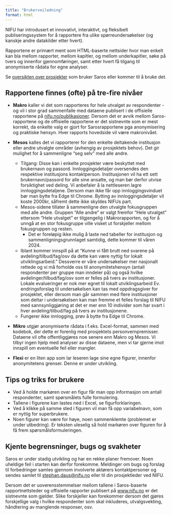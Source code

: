 ```yaml
---
title: "Brukerveiledning"
format: html
---
```


NIFU har introdusert et innovativt, interaktivt, og fleksibelt publiseringssystem for å rapportere fra ulike spørreundersøkelser (og kanskje andre datakilder etter hvert).

Rapportene er primært ment som HTML-baserte nettsider hvor man enkelt kan bla mellom rapporter, mellom kapitler, og mellom underkapitler, søke på tvers og innenfor gjennomføringer, samt etter hvert få tilgang til anonymiserte rådata for egne analyser.

Se [oversikten over prosjekter](Artikler/Om_Saros_systemet/30_prosjekter_som_bruker_saros.html) som bruker Saros eller kommer til å bruke det.

## Rapportene finnes (ofte) på tre-fire nivåer

-   **Makro** kaller vi det som rapporteres for hele utvalget av respondenter - og vil i stor grad sammenfalle med dataene publisert i de offisielle rapportene på [nifu.no/publikasjoner](#0). Dersom det er avvik mellom Saros-rapportene og de offisielle rapportene er det sistnevnte som er mest korrekt, da enkelte valg er gjort for Sarosrapportene pga anonymisering og praktiske hensyn. Hver rapports hovedside vil være makronivået.

-   **Mesos** kalles det vi rapporterer for den enkelte deltakende institusjon eller andre utvalgte områder (avhengig av prosjektets behov). Det gir mulighet for å sammenligne "seg selv" med alle andre.

    -   Tilgang: Disse kan i enkelte prosjekter være beskyttet med brukernavn og passord. Innloggingsdetaljer oversendes den respektive institusjons kontaktperson. Institusjonen vil ha ett sett brukernavn/passord for alle sine ansatte, og man bør derfor utvise forsiktighet ved deling. Vi anbefaler å la nettleseren lagre innloggingsdetaljene. Dersom man ikke får opp innloggingsvinduet bør man bytte fra Edge til Chrome. Bytting av innloggingsdetaljer vil koste 2000kr, såfremt dette ikke skyldes NIFUs part.
    -   Mesos-sidene tillater å sammenligne den utvalgte fokusgruppen med alle andre. Gruppen "Alle andre" er valgt fremfor "Hele utvalget" ettersom "Hele utvalget" er tilgjengelig i Makrorapporten, og for å unngå at en stor fokusgruppe ville visket ut forskjeller mellom fokusgruppen og resten.
        -   Det er foreløpig ikke mulig å laste ned tabeller for institusjon og sammenligningsgrunnlaget samtidig, dette kommer til våren 2024.
    -   Iblant kommer innspill på at "Kunne vi fått brutt ned svarene på avdeling/tilbud/fag/osv da dette kan være nyttig for lokalt utviklingsarbeid." Dessverre er våre undersøkelser mer nasjonalt rettede og vi må forholde oss til anonymitetshensyn (antall respondenter per gruppe man inndeler på) og også hvilke avdelinger/tilbud/fag/osv som er felles på tvers av institusjoner. Lokale evalueringer er nok mer egnet til lokalt utviklingsarbeid Ev. endringsforslag til undersøkelsen kan tas med oppdragsgiver for prosjektet, eller dersom man går sammen med flere institusjoner som deltar i undersøkelsen kan man fremme et felles forslag til NIFU med sannsynliggjøring at det er mer enn 10 individer som har svart i hver avdeling/tilbud/fag på tvers av institusjonene.
    -   Fungerer ikke innlogging, prøv å bytte fra Edge til Chrome.

-   **Mikro** utgjør anonymiserte rådata i f.eks. Excel-format, sammen med kodebok, der dette er forenlig med prosjektets personvernpremisser. Dataene vil ofte offentliggjøres noe senere enn Makro og Mesos. Vi tilbyr ingen hjelp med analyser av disse dataene, men vi tar gjerne imot innspill om eventuelle feil eller mangler.

-   **Flexi** er en liten app som lar leseren lage sine egne figurer, innenfor anonymitetens grenser. Denne er under utvikling.

## Tips og triks for brukere

-   Ved å holde markøren over en figur får man opp informasjon om antall respondenter, samt spørsmålets fulle formulering.
-   Tallene i figurene kan lastes ned i Excel, se figurforklaringen.
-   Ved å klikke på samme sted i figuren vil man få opp variabelnavn, som er nyttig for superbrukere.
-   Noen figurer kan være for høye, noen sammenklemte (problemet er under utbedring). Er teksten uleselig så hold markøren over figuren for å få frem spørsmålsformuleringen.

## Kjente begrensninger, bugs og svakheter

Saros er under stadig utvikling og har en rekke planer fremover. Noen uheldige feil i starten kan derfor forekomme. Meldinger om bugs og forslag til forbedringer samles gjennom involverte aktørers kontaktpersoner og sendes samlet til [stephan.daus\@nifu.no](#0) eller til din prosjektleder ved NIFU.

Dersom det er uoverensstemmelser mellom tallene i Saros-baserte rapportnettsteder og offisielle rapporter publisert på [www.nifu.no](www.nifu.no) er det sistnevnte som gjelder. Slike forskjeller kan forekommer dersom det gjøres forskjellige valg i hvilke respondenter som skal inkluderes, utvalgsvekting, håndtering av manglende responser, osv.
